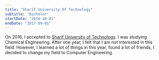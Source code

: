 ```yaml
---
title: "Sharif University Of Technology"
subtitle: "Bachelor"
startDate: "2016-10-01"
endDate: "2017-09-01"
---
```


On 2016, I accepted to [Sharif University of Technology](https://sharif.ir).
I was studying Chemical Engineering. After one year, I felt that I am not interested in this field.
However, I learned a lot of things in this year, found a lot of friends, I decided to change my field to Computer Engineering.
